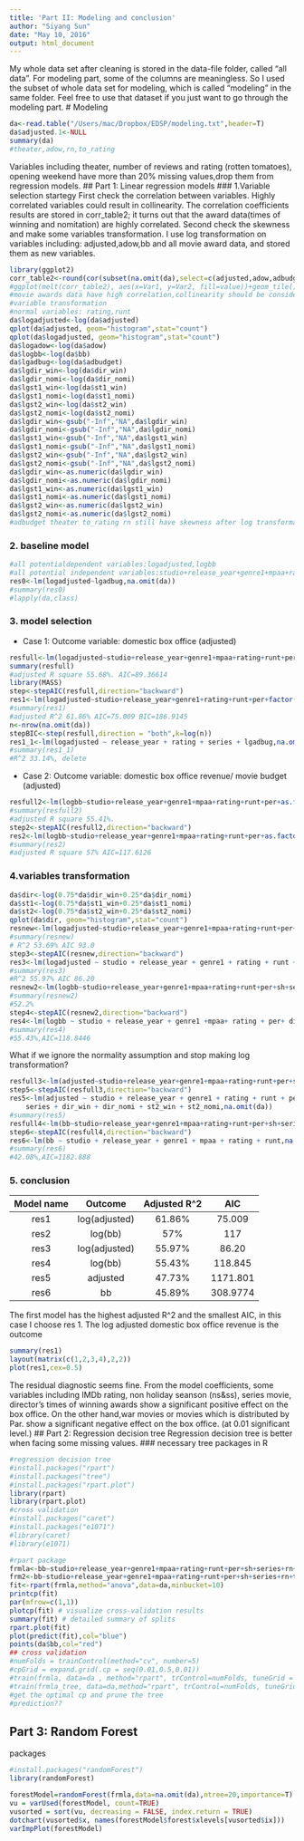 ```yaml
---
title: 'Part II: Modeling and conclusion'
author: "Siyang Sun"
date: "May 10, 2016"
output: html_document
---
```

My whole data set after cleaning is stored in the data-file folder, called "all data". For modeling part, some of the columns are meaningless. So I used the subset of whole data set for modeling, which is called "modeling" in the same folder. Feel free to use that dataset if you just want to go through the modeling part.
# Modeling
```r
da<-read.table("/Users/mac/Dropbox/EDSP/modeling.txt",header=T)
da$adjusted.1<-NULL
summary(da)
#theater,adow,rn,to_rating
```
Variables including theater, number of reviews and rating (rotten tomatoes), opening weekend have more than 20% missing values,drop them from regression models.
## Part 1: Linear regression models
### 1.Variable selection startegy
First check the correlation between variables. Highly correlated variables could result in collinearity. The correlation coefficients results are stored in corr_table2; it turns out that the award data(times of winning and nomitation) are highly correlated. 
Second check the skewness and make some variables transformation. 
I use log transformation on variables including: adjusted,adow,bb and all movie award data, and stored them as new variables.
```r
library(ggplot2)
corr_table2<-round(cor(subset(na.omit(da),select=c(adjusted,adow,adbudget,theater,bb,rating,to_rating,rn,runt,dir_win,dir_nomi,st1_win,st1_nomi,st2_win,st2_nomi))),2)
#ggplot(melt(corr_table2), aes(x=Var1, y=Var2, fill=value))+geom_tile()
#movie awards data have high correlation,collinearity should be considered.
#variable transformation
#normal variables: rating,runt
da$logadjusted<-log(da$adjusted)
qplot(da$adjusted, geom="histogram",stat="count")
qplot(da$logadjusted, geom="histogram",stat="count")
da$logadow<-log(da$adow)
da$logbb<-log(da$bb)
da$lgadbug<-log(da$adbudget)
da$lgdir_win<-log(da$dir_win)
da$lgdir_nomi<-log(da$dir_nomi)
da$lgst1_win<-log(da$st1_win)
da$lgst1_nomi<-log(da$st1_nomi)
da$lgst2_win<-log(da$st2_win)
da$lgst2_nomi<-log(da$st2_nomi)
da$lgdir_win<-gsub("-Inf","NA",da$lgdir_win)
da$lgdir_nomi<-gsub("-Inf","NA",da$lgdir_nomi)
da$lgst1_win<-gsub("-Inf","NA",da$lgst1_win)
da$lgst1_nomi<-gsub("-Inf","NA",da$lgst1_nomi)
da$lgst2_win<-gsub("-Inf","NA",da$lgst2_win)
da$lgst2_nomi<-gsub("-Inf","NA",da$lgst2_nomi)
da$lgdir_win<-as.numeric(da$lgdir_win)
da$lgdir_nomi<-as.numeric(da$lgdir_nomi)
da$lgst1_win<-as.numeric(da$lgst1_win)
da$lgst1_nomi<-as.numeric(da$lgst1_nomi)
da$lgst2_win<-as.numeric(da$lgst2_win)
da$lgst2_nomi<-as.numeric(da$lgst2_nomi)
#adbudget theater to_rating rn still have skewness after log transformation.
```
### 2. baseline model
```r
#all potentialdependent variables:logadjusted,logbb
#all potential independent variables:studio+release_year+genre1+mpaa+rating+runt+per+sh+series+lgadbug+lgdir_win+lgdir_nomi+lgst1_win+lgst1_nomi+lgst2_win+lgst2_nomi
res0<-lm(logadjusted~lgadbug,na.omit(da))
#summary(res0)
#lapply(da,class)
```
### 3. model selection
+ Case 1: Outcome variable: domestic box office (adjusted)
```r
resfull<-lm(logadjusted~studio+release_year+genre1+mpaa+rating+runt+per+sh+series+lgadbug+lgdir_win+lgdir_nomi+lgst1_win+lgst1_nomi+lgst2_win+lgst2_nomi,na.omit(da))
summary(resfull)
#adjusted R square 55.68%. AIC=89.36614
library(MASS)
step<-stepAIC(resfull,direction="backward")
res1<-lm(logadjusted~studio+release_year+genre1+rating+runt+per+factor(sh)+series+lgdir_win+lgdir_nomi+lgst2_nomi,na.omit(da))
#summary(res1)
#adjusted R^2 61.86% AIC=75.009 BIC=186.9145
n<-nrow(na.omit(da))
stepBIC<-step(resfull,direction = "both",k=log(n))
res1_1<-lm(logadjusted ~ release_year + rating + series + lgadbug,na.omit(da))
#summary(res1_1)
#R^2 33.14%, delete
```
+ Case 2: Outcome variable: domestic box office revenue/ movie budget (adjusted)
```r
resfull2<-lm(logbb~studio+release_year+genre1+mpaa+rating+runt+per+as.factor(sh)+series+lgdir_win+lgdir_nomi+lgst1_win+lgst1_nomi+lgst2_win+lgst2_nomi,na.omit(da))
#summary(resfull2)
#adjusted R square 55.41%.
step2<-stepAIC(resfull2,direction="backward")
res2<-lm(logbb~studio+release_year+genre1+mpaa+rating+runt+per+as.factor(sh)+lgdir_win+lgst1_win +lgst1_nomi,na.omit(da))
#summary(res2)
#adjusted R square 57% AIC=117.6126
```
### 4.variables transformation 
```r
da$dir<-log(0.75*da$dir_win+0.25*da$dir_nomi)
da$st1<-log(0.75*da$st1_win+0.25*da$st1_nomi)
da$st2<-log(0.75*da$st2_win+0.25*da$st2_nomi)
qplot(da$dir, geom="histogram",stat="count")
resnew<-lm(logadjusted~studio+release_year+genre1+mpaa+rating+runt+per+sh+series+lgadbug+dir+st1+st2,na.omit(da))
#summary(resnew)
# R^2 53.69% AIC 93.0
step3<-stepAIC(resnew,direction="backward")
res3<-lm(logadjusted ~ studio + release_year + genre1 + rating + runt + per + series + lgadbug,na.omit(da))
#summary(res3)
#R^2 55.97% AIC 86.20
resnew2<-lm(logbb~studio+release_year+genre1+mpaa+rating+runt+per+sh+series+dir+st1+st2,na.omit(da))
#summary(resnew2)
#52.2%
step4<-stepAIC(resnew2,direction="backward")
res4<-lm(logbb ~ studio + release_year + genre1 +mpaa+ rating + per+ dir,na.omit(da))
#summary(res4)
#55.43%,AIC=118.8446
```
What if we ignore the normality assumption and stop making log transformation?
```r
resfull3<-lm(adjusted~studio+release_year+genre1+mpaa+rating+runt+per+sh+series+lgadbug+dir_win+dir_nomi+st1_win+st1_nomi+st2_win+st2_nomi,na.omit(da))
step5<-stepAIC(resfull3,direction="backward")
res5<-lm(adjusted ~ studio + release_year + genre1 + rating + runt + per + 
    series + dir_win + dir_nomi + st2_win + st2_nomi,na.omit(da))
#summary(res5)
resfull4<-lm(bb~studio+release_year+genre1+mpaa+rating+runt+per+sh+series+dir_win+dir_nomi+st1_win+st1_nomi+st2_win+st2_nomi,na.omit(da))
step6<-stepAIC(resfull4,direction="backward")
res6<-lm(bb ~ studio + release_year + genre1 + mpaa + rating + runt,na.omit(da))
#summary(res6)
#42.08%,AIC=1182.888
```
### 5. conclusion
| Model name    |    Outcome   | Adjusted R^2|     AIC     |
|:-------------:|:------------:|:-----------:|:-----------:|
|      res1     |log(adjusted) |     61.86%  |   75.009    |
|      res2     |   log(bb)    |       57%   |     117     |
|      res3     |log(adjusted) |     55.97%  |    86.20    |
|      res4     |   log(bb)    |     55.43%  |   118.845   |
|      res5     |   adjusted   |     47.73%  |  1171.801   |
|      res6     |      bb      |     45.89%  |  308.9774   |
The first model has the highest adjusted R^2 and the smallest AIC, in this case I choose res 1.
The log adjusted domestic box office revenue is the outcome
```r
summary(res1)
layout(matrix(c(1,2,3,4),2,2))
plot(res1,cex=0.5)
```
The residual diagnostic seems fine.
From the model coefficients,
some variables including IMDb rating, non holiday seanson (ns&ss), series movie, director's times of winning awards show a significant positive effect on the box office. 
On the other hand,war movies or movies which is distributed by Par. show a significant negative effect on the box office. (at 0.01 significant level.)
## Part 2: Regression decision tree
Regression decision tree is better when facing some missing values. 
### necessary tree packages in R
```r
#regression decision tree
#install.packages("rpart")
#install.packages("tree")
#install.packages("rpart.plot")
library(rpart)
library(rpart.plot)
#cross validation
#install.packages("caret")
#install.packages("e1071")
#library(caret)
#library(e1071)
```

```r
#rpart package
frmla<-bb~studio+release_year+genre1+mpaa+rating+runt+per+sh+series+rn+to_rating+dir_win+dir_nomi+st1_win+st1_nomi+st2_win+st2_nomi
frm2<-bb~studio+release_year+genre1+mpaa+rating+runt+per+sh+series+rn+to_rating+dir_win+dir_nomi+st1_win+st1_nomi+st2_win+st2_nomi
fit<-rpart(frmla,method="anova",data=da,minbucket=10)
printcp(fit)
par(mfrow=c(1,1))
plotcp(fit) # visualize cross-validation results
summary(fit) # detailed summary of splits
rpart.plot(fit)
plot(predict(fit),col="blue")
points(da$bb,col="red")
## cross validation
#numFolds = trainControl(method="cv", number=5)
#cpGrid = expand.grid(.cp = seq(0.01,0.5,0.01))
#train(frmla, data=da , method="rpart", trControl=numFolds, tuneGrid = cpGrid)
#train(frmla_tree, data=da,method="rpart", trControl=numFolds, tuneGrid = cpGrid)
#get the optimal cp and prune the tree
#prediction??
```
## Part 3: Random Forest
packages
```r
#install.packages("randomForest")
library(randomForest)
```

```r
forestModel=randomForest(frmla,data=na.omit(da),ntree=20,importance=T)
vu = varUsed(forestModel, count=TRUE)
vusorted = sort(vu, decreasing = FALSE, index.return = TRUE)
dotchart(vusorted$x, names(forestModel$forest$xlevels[vusorted$ix]))
varImpPlot(forestModel)
```








